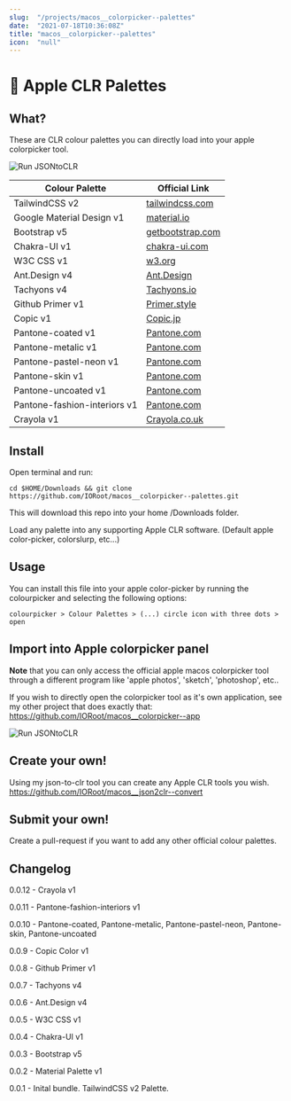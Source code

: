 ```yaml
---
slug:  "/projects/macos__colorpicker--palettes"
date:  "2021-07-18T10:36:08Z"
title: "macos__colorpicker--palettes"
icon:  "null"
---
```


# 🌈 Apple CLR Palettes

## What?

These are CLR colour palettes you can directly load into your apple colorpicker tool.

![Run JSONtoCLR](docs/collections.png)

| Colour Palette     | Official Link                                                 |
| ------------------ | ------------------------------------------------------------ |
| TailwindCSS v2     | [tailwindcss.com](https://tailwindcss.com/docs/customizing-colors)              |
| Google Material Design v1 | [material.io](https://material.io/design/color/the-color-system.html#tools-for-picking-colors) |
| Bootstrap v5       | [getbootstrap.com](https://getbootstrap.com/docs/5.0/customize/color/)           |
| Chakra-UI v1       | [chakra-ui.com](https://chakra-ui.com/) |
| W3C CSS v1         | [w3.org](https://www.w3.org/wiki/CSS/Properties/color/keywords) |
| Ant.Design v4      | [Ant.Design](https://ant.design/docs/spec/colors) |
| Tachyons v4        | [Tachyons.io](https://tachyons.io/#principles) |
| Github Primer v1   | [Primer.style](https://primer.style/css/support/color-system) |
| Copic v1           | [Copic.jp](https://copic.jp/en/color/) |
| Pantone-coated v1  | [Pantone.com](https://www.pantone.com/uk/en/topic/swatches-chips-sheets) |
| Pantone-metalic v1  | [Pantone.com](https://www.pantone.com/uk/en/topic/swatches-chips-sheets) |
| Pantone-pastel-neon v1  | [Pantone.com](https://www.pantone.com/uk/en/topic/swatches-chips-sheets) |
| Pantone-skin v1  | [Pantone.com](https://www.pantone.com/uk/en/topic/swatches-chips-sheets) |
| Pantone-uncoated v1  | [Pantone.com](https://www.pantone.com/uk/en/topic/swatches-chips-sheets) |
| Pantone-fashion-interiors v1  | [Pantone.com](https://www.pantone.com/uk/en/topic/swatches-chips-sheets) |
| Crayola v1 | [Crayola.co.uk](http://www.crayola.co.uk/) |


## Install

Open terminal and run:
```
cd $HOME/Downloads && git clone https://github.com/IORoot/macos__colorpicker--palettes.git
```
This will download this repo into your home /Downloads folder.

Load any palette into any supporting Apple CLR software. (Default apple color-picker, colorslurp, etc...)


## Usage

You can install this file into your apple color-picker by running the colourpicker and selecting the following options:

```
colourpicker > Colour Palettes > (...) circle icon with three dots > open
```

## Import into Apple colorpicker panel

**Note** that you can only access the official apple macos colorpicker tool through a different program like 'apple photos', 'sketch', 'photoshop', etc..

If you wish to directly open the colorpicker tool as it's own application, see my other project that does exactly that:
https://github.com/IORoot/macos__colorpicker--app


![Run JSONtoCLR](docs/video_loadclr.gif)

## Create your own!

Using my json-to-clr tool you can create any Apple CLR tools you wish. 
https://github.com/IORoot/macos__json2clr--convert

## Submit your own!
Create a pull-request if you want to add any other official colour palettes.


## Changelog

0.0.12 - Crayola v1

0.0.11 - Pantone-fashion-interiors v1

0.0.10 - Pantone-coated, Pantone-metalic, Pantone-pastel-neon, Pantone-skin, Pantone-uncoated

0.0.9 - Copic Color v1

0.0.8 - Github Primer v1

0.0.7 - Tachyons v4

0.0.6 - Ant.Design v4

0.0.5 - W3C CSS v1

0.0.4 - Chakra-UI v1

0.0.3 - Bootstrap v5

0.0.2 - Material Palette v1

0.0.1 - Inital bundle. TailwindCSS v2 Palette.